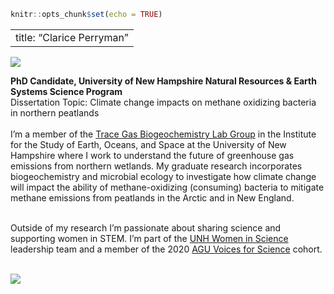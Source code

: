 
```r
knitr::opts_chunk$set(echo = TRUE)
```
---
title: "Clarice Perryman"
---

<div class = "row">
  
<div class = "col-md-3">
![](/Users/Clarice/Personal_Site/CPerryman_Headshot.jpg)

</div>
  
<div class = "col-md-9">
__PhD Candidate, University of New Hampshire Natural Resources & Earth Systems Science Program__ 
<br>Dissertation Topic: Climate change impacts on methane oxidizing bacteria in northern peatlands  
<br>I'm a member of the [Trace Gas Biogeochemistry Lab Group](https://eos.unh.edu/earth-systems-research-center/research-earth-systems-research-center/about-trace-gas-biogeochemistry-group) in the Institute for the Study of Earth, Oceans, and Space at the University of New Hampshire where I work to understand the future of greenhouse gas emissions from northern wetlands. My graduate research incorporates biogeochemistry and microbial ecology to investigate how climate change will impact the ability of methane-oxidizing (consuming) bacteria to mitigate methane emissions from peatlands in the Arctic and in New England. 

<br>Outside of my research I'm passionate about sharing science and supporting women in STEM. I'm part of the [UNH Women in Science](https://twitter.com/UNH_WIS) leadership team and a member of the 2020 [AGU Voices for Science](https://www.agu.org/Share-and-Advocate/Share/Sharing-science-network/Voices-for-science) cohort.

</div>
</div>
<br>![](/Users/Clarice/Personal_Site/Stordalen_panoramic.jpg)




